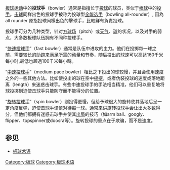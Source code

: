 {{Unreferenced |time=2010-06-26T00:54:49+00:00 }}

<!--[[File:Murali.jpg|thumb]] sends down another delivery]]-->
[[板球|板球]][[运动|运动]]中的'''投球手'''（bowler）通常是指擅长于[[投球_(板球)|投球]]的球员，类似于[[棒球|棒球]]中的[[投手|投手]]。[[击球_(板球)|击球]]同样出色的投球手被称为投球型[[全能选手|全能选手]]（bowling all-rounder）, 因為 all rounder 原指投球同樣出色的擊球手，比較鮮有負責投球。

投球手可分为几种类型，针对[[方球场|方球场]]（pitch）或[[天气|天气]]、[[板球用球|球]]的状况，以及对手的弱点，大多数板球队伍拥有不同种投球手。

“[[快速投球_(板球)|快速投球手]]”（fast bowler）通常是队伍中进攻的主力。他们在投掷每一球之前，需要较长的助跑来满足所需的动量和节奏，随后投出的球速可以高达160千米每小时,最低也超過100千米每小時。

“[[中速投球_(板球)|中速投球手]]”（medium pace bowler）相比之下投出的球较慢，并且会使用速度之外的一些其他方法。比如使投出的球在空中[[摇摆投球_(板球)|摇摆]]，或者伪装投球的速度或落地距离（length）来迷惑击球手。有些中速投球手的手法相当精准，他们可以重复地将球投掷到迫使击球手只能防守而不能得分的位置。

“[[旋转投球_(板球)|旋转投球手]]”（spin bowler）则投得更慢，但给予球很大的旋转使其落地后呈一定角度反弹，迫使击球手谨慎对待每一球。通常来讲旋转投球手会让出大多数得分，但他们都拥有迷惑击球手并使其[[出局_(板球)|出局]]的技巧（如arm ball、googly、flipper、topspinner或doosra等）。旋转投球的重点在于欺骗，而不是速度。

== 参见 ==
* [[板球术语|板球术语]]

[[Category:板球|Category:板球]]
[[Category:板球术语|Category:板球术语]]